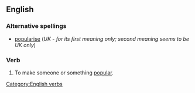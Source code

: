==English==

===Alternative spellings===
*[[popularise]] (''UK - for its first meaning only; second meaning seems to be UK only'')

===Verb===
[[Category:English verbs]]
{{en-infl-reg-other-e|populariz|e}}
# To make someone or something [[popular]].